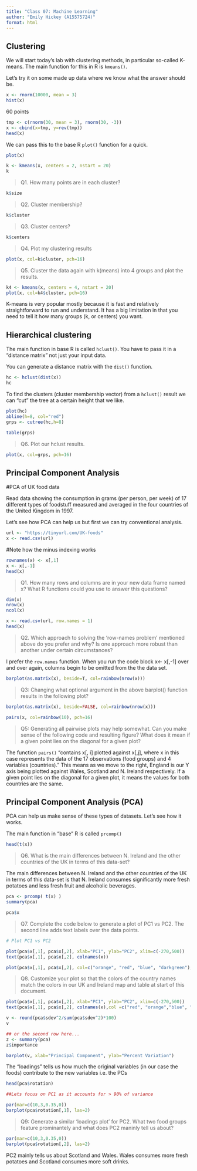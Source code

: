 ```yaml
---
title: "Class 07: Machine Learning"
author: "Emily Hickey (A15575724)"
format: html
---
```


## Clustering

We will start today's lab with clustering methods, in particular so-called K-means. The main function for this in R is `kmeans()`.

Let's try it on some made up data where we know what the answer should be.

```r
x <- rnorm(10000, mean = 3)
hist(x)
```
60 points
```r
tmp <- c(rnorm(30, mean = 3), rnorm(30, -3))
x <- cbind(x=tmp, y=rev(tmp))
head(x)
```
We can pass this to the base R `plot()` function for a quick.

```r
plot(x)
```
```r
k <- kmeans(x, centers = 2, nstart = 20)
k
```

>Q1. How many points are in each cluster?

```r
k$size
```
>Q2. Cluster membership?

```r
k$cluster
```

>Q3. Cluster centers?

```r
k$centers
```

>Q4. Plot my clustering results

```r
plot(x, col=k$cluster, pch=16)
```
>Q5. Cluster the data again with k(means) into 4 groups and plot the results.

```r
k4 <- kmeans(x, centers = 4, nstart = 20)
plot(x, col=k4$cluster, pch=16)
```

K-means is very popular mostly because it is fast and relatively straightforward to run and understand. It has a big limitation in that you need to tell it how many groups (k, or centers) you want.

## Hierarchical clustering

The main function in base R is called `hclust()`. You have to pass it in a "distance matrix" not just your input data.

You can generate a distance matrix with the `dist()` function.
```r
hc <- hclust(dist(x))
hc
```

To find the clusters (cluster membership vector) from a `hclust()` result we can "cut" the tree at a certain height that we like.
```r
plot(hc)
abline(h=8, col="red")
grps <- cutree(hc,h=8)
```
```r
table(grps)
```
> Q6. Plot our hclust results.

```r
plot(x, col=grps, pch=16)
```

## Principal Component Analysis

#PCA of UK food data

Read data showing the consumption in grams (per person, per week) of 17 different types of foodstuff measured and averaged in the four countries of the United Kingdom in 1997.

Let's see how PCA can help us but first we can try conventional analysis.

```r
url <- "https://tinyurl.com/UK-foods"
x <- read.csv(url)
```

#Note how the minus indexing works

```r
rownames(x) <- x[,1]
x <- x[,-1]
head(x)
```

>Q1. How many rows and columns are in your new data frame named x? What R functions could you use to answer this questions?

```r
dim(x)
nrow(x)
ncol(x)
```

```r
x <- read.csv(url, row.names = 1)
head(x)
```
>Q2. Which approach to solving the ‘row-names problem’ mentioned above do you prefer and why? Is one approach more robust than another under certain circumstances?

I prefer the `row.names` function. When you run the code block x<- x[,-1] over and over again, columns begin to be omitted from the the data set.

```r
barplot(as.matrix(x), beside=T, col=rainbow(nrow(x)))
```

>Q3: Changing what optional argument in the above barplot() function results in the following plot?

```r
barplot(as.matrix(x), beside=FALSE, col=rainbow(nrow(x)))
```

```r
pairs(x, col=rainbow(10), pch=16)
```

>Q5: Generating all pairwise plots may help somewhat. Can you make sense of the following code and resulting figure? What does it mean if a given point lies on the diagonal for a given plot?

The function `pairs()` "contains x[, i] plotted against x[,j], where x in this case represents the data of the 17 observations (food groups) and 4 variables (countries)." This means as we move to the right, England is our Y axis being plotted against Wales, Scotland and N. Ireland respectively. If a given point lies on the diagonal for a given plot, it means the values for both countries are the same.

## Principal Component Analysis (PCA)

PCA can help us make sense of these types of datasets. Let's see how it works.

The main function in "base" R is called `prcomp()`

```r
head(t(x))
```

>Q6. What is the main differences between N. Ireland and the other countries of the UK in terms of this data-set?

The main differences between N. Ireland and the other countries of the UK in terms of this data-set is that N. Ireland consumes significantly more fresh potatoes and less fresh fruit and alcoholic beverages. 

```r
pca <- prcomp( t(x) )
summary(pca)
```

```r
pca$x
```

>Q7. Complete the code below to generate a plot of PC1 vs PC2. The second line adds text labels over the data points.

```r
# Plot PC1 vs PC2

plot(pca$x[,1], pca$x[,2], xlab="PC1", ylab="PC2", xlim=c(-270,500))
text(pca$x[,1], pca$x[,2], colnames(x))
```


```r
plot(pca$x[,1], pca$x[,2], col=c("orange", "red", "blue", "darkgreen"), pch=16)
```

>Q8. Customize your plot so that the colors of the country names match the colors in our UK and Ireland map and table at start of this document.

```r
plot(pca$x[,1], pca$x[,2], xlab="PC1", ylab="PC2", xlim=c(-270,500))
text(pca$x[,1], pca$x[,2], colnames(x),col =c("red", "orange","blue", "darkgreen"))
```

```r
v <- round(pca$sdev^2/sum(pca$sdev^2)*100)
v
```

```r
## or the second row here...
z <- summary(pca)
z$importance
```

```r
barplot(v, xlab="Principal Component", ylab="Percent Variation")
```


The "loadings" tells us how much the original variables (in our case the foods) contribute to the new variables i.e. the PCs

```r
head(pca$rotation)

##Lets focus on PC1 as it accounts for > 90% of variance

par(mar=c(10,3,0.35,0))
barplot(pca$rotation[,1], las=2)
```

>Q9: Generate a similar ‘loadings plot’ for PC2. What two food groups feature prominantely and what does PC2 maninly tell us about?

```r
par(mar=c(10,3,0.35,0))
barplot(pca$rotation[,2], las=2)
```

PC2 mainly tells us about Scotland and Wales. Wales consumes more fresh potatoes and Scotland consumes more soft drinks. 